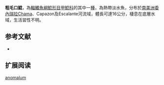 {{Speciesbox
| name = 粗毛口鯰
| image = 
| image_width = 250px
| image_caption = 
| status = NE
| status_system = IUCN3.1
| genus = Chaetostoma
| species = anomalum
| authority = {{le|查爾斯·塔特·里根|Charles Tate Regan|Regan}}, 1903
| synonyms = *''Chaetostomus anomalus'',Regan, 1903
}}

'''粗毛口鯰'''，為[[輻鰭魚綱|輻鰭魚綱]][[鯰形目|鯰形目]][[甲鯰科|甲鯰科]]的其中一[[種|種]]，為熱帶淡水魚，分布於[[南美洲|南美洲]][[委內瑞拉|委內瑞拉]]Chama、Capazon及Escalante河流域，體長可達16公分，棲息在底層水域，生活習性不明。

==参考文献==
*{{FishBase_species|genus=Chaetostoma|species=anomalum|year=2014|month=11}}

== 扩展阅读 ==
{{refbegin}}
{{wikispecies-inline|Chaetostoma anomalum|粗毛口鯰}}
{{refend}}
{{Taxonbar|from=Q6431031}}

[[Category:毛口鯰屬|anomalum]]